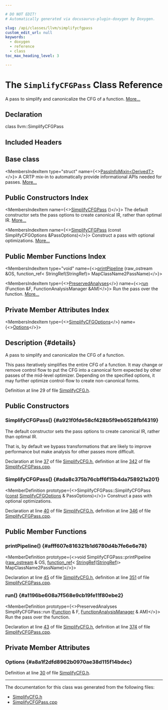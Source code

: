 ```yaml
---

# DO NOT EDIT!
# Automatically generated via docusaurus-plugin-doxygen by Doxygen.

slug: /api/classes/llvm/simplifycfgpass
custom_edit_url: null
keywords:
  - doxygen
  - reference
  - class
toc_max_heading_level: 3

---
```





# The `SimplifyCFGPass` Class Reference

<DoxygenPage pluginConfig={pluginConfig}>

A pass to simplify and canonicalize the CFG of a function. <a href="#details">More...</a>

## Declaration

<CodeBlock>class llvm::SimplifyCFGPass</CodeBlock>

## Included Headers

<IncludesList>
<IncludesListItem
  filePath="llvm/Transforms/Scalar/SimplifyCFG.h"
  permalink="/docs/api/files/include/include/llvm/include/llvm/transforms/include/llvm/transforms/scalar/simplifycfg-h"
  isLocal="true" />
</IncludesList>

## Base class

<MembersIndex>

<MembersIndexItem
  type="struct"
  name={<><a href="/docs/api/structs/llvm/passinfomixin">PassInfoMixin&lt;DerivedT&gt;</a></>}>
A CRTP mix-in to automatically provide informational APIs needed for passes. <a href="/docs/api/structs/llvm/passinfomixin/#details">More...</a>
</MembersIndexItem>

</MembersIndex>

## Public Constructors Index

<MembersIndex>

<MembersIndexItem
  name={<><a href="#a921f0fde58cf428b5f9eb6528fbf4319">SimplifyCFGPass</a> ()</>}>
The default constructor sets the pass options to create canonical IR, rather than optimal IR. <a href="#a921f0fde58cf428b5f9eb6528fbf4319">More...</a>
</MembersIndexItem>

<MembersIndexItem
  name={<><a href="#ada8c375b76cbff6f15b4da758921a201">SimplifyCFGPass</a> (const SimplifyCFGOptions &amp;PassOptions)</>}>
Construct a pass with optional optimizations. <a href="#ada8c375b76cbff6f15b4da758921a201">More...</a>
</MembersIndexItem>

</MembersIndex>

## Public Member Functions Index

<MembersIndex>

<MembersIndexItem
  type="void"
  name={<><a href="#afff607e816321b1d6780d4b7fe6e6e78">printPipeline</a> (raw&#95;ostream &amp;OS, function&#95;ref&lt; StringRef(StringRef)&gt; MapClassName2PassName)</>}>
</MembersIndexItem>

<MembersIndexItem
  type={<><a href="/docs/api/classes/llvm/preservedanalyses">PreservedAnalyses</a></>}
  name={<><a href="#a1196be608a7f568e9cb19fe11f80ebe2">run</a> (Function &amp;F, FunctionAnalysisManager &amp;AM)</>}>
Run the pass over the function. <a href="#a1196be608a7f568e9cb19fe11f80ebe2">More...</a>
</MembersIndexItem>

</MembersIndex>

## Private Member Attributes Index

<MembersIndex>

<MembersIndexItem
  type={<><a href="/docs/api/structs/llvm/simplifycfgoptions">SimplifyCFGOptions</a></>}
  name={<><a href="#a8a1f2dfd8962b0970ae38d115f14bdec">Options</a></>}>
</MembersIndexItem>

</MembersIndex>

## Description {#details}

A pass to simplify and canonicalize the CFG of a function.

This pass iteratively simplifies the entire CFG of a function. It may change or remove control flow to put the CFG into a canonical form expected by other passes of the mid-level optimizer. Depending on the specified options, it may further optimize control-flow to create non-canonical forms.

Definition at line 29 of file <a href="/docs/api/files/include/include/llvm/include/llvm/transforms/include/llvm/transforms/scalar/simplifycfg-h">SimplifyCFG.h</a>.

<SectionDefinition>

## Public Constructors

### SimplifyCFGPass() {#a921f0fde58cf428b5f9eb6528fbf4319}

<MemberDefinition
  prototype="SimplifyCFGPass::SimplifyCFGPass ()">
The default constructor sets the pass options to create canonical IR, rather than optimal IR.

That is, by default we bypass transformations that are likely to improve performance but make analysis for other passes more difficult.

Declaration at line <a href="/docs/api/files/include/include/llvm/include/llvm/transforms/include/llvm/transforms/scalar/simplifycfg-h/#l00037">37</a> of file <a href="/docs/api/files/include/include/llvm/include/llvm/transforms/include/llvm/transforms/scalar/simplifycfg-h">SimplifyCFG.h</a>, definition at line <a href="/docs/api/files/lib/lib/transforms/lib/transforms/scalar/simplifycfgpass-cpp/#l00342">342</a> of file <a href="/docs/api/files/lib/lib/transforms/lib/transforms/scalar/simplifycfgpass-cpp">SimplifyCFGPass.cpp</a>.
</MemberDefinition>

### SimplifyCFGPass() {#ada8c375b76cbff6f15b4da758921a201}

<MemberDefinition
  prototype={<>SimplifyCFGPass::SimplifyCFGPass (<a href="/docs/api/files/lib/lib/target/lib/target/aarch64/aarch64promoteconstant-cpp/#a90f8350fecae261c25be85d38b451bff">const</a> <a href="/docs/api/structs/llvm/simplifycfgoptions">SimplifyCFGOptions</a> &amp; PassOptions)</>}>
Construct a pass with optional optimizations.

Declaration at line <a href="/docs/api/files/include/include/llvm/include/llvm/transforms/include/llvm/transforms/scalar/simplifycfg-h/#l00040">40</a> of file <a href="/docs/api/files/include/include/llvm/include/llvm/transforms/include/llvm/transforms/scalar/simplifycfg-h">SimplifyCFG.h</a>, definition at line <a href="/docs/api/files/lib/lib/transforms/lib/transforms/scalar/simplifycfgpass-cpp/#l00346">346</a> of file <a href="/docs/api/files/lib/lib/transforms/lib/transforms/scalar/simplifycfgpass-cpp">SimplifyCFGPass.cpp</a>.
</MemberDefinition>

</SectionDefinition>

<SectionDefinition>

## Public Member Functions

### printPipeline() {#afff607e816321b1d6780d4b7fe6e6e78}

<MemberDefinition
  prototype={<>void SimplifyCFGPass::printPipeline (<a href="/docs/api/classes/llvm/raw-ostream">raw&#95;ostream</a> &amp; OS, <a href="/docs/api/classes/llvm/function-ref">function&#95;ref</a>&lt; <a href="/docs/api/classes/llvm/stringref">StringRef</a>(<a href="/docs/api/classes/llvm/stringref">StringRef</a>)&gt; MapClassName2PassName)</>}>

Declaration at line <a href="/docs/api/files/include/include/llvm/include/llvm/transforms/include/llvm/transforms/scalar/simplifycfg-h/#l00045">45</a> of file <a href="/docs/api/files/include/include/llvm/include/llvm/transforms/include/llvm/transforms/scalar/simplifycfg-h">SimplifyCFG.h</a>, definition at line <a href="/docs/api/files/lib/lib/transforms/lib/transforms/scalar/simplifycfgpass-cpp/#l00351">351</a> of file <a href="/docs/api/files/lib/lib/transforms/lib/transforms/scalar/simplifycfgpass-cpp">SimplifyCFGPass.cpp</a>.
</MemberDefinition>

### run() {#a1196be608a7f568e9cb19fe11f80ebe2}

<MemberDefinition
  prototype={<>PreservedAnalyses SimplifyCFGPass::run (<a href="/docs/api/classes/llvm/function">Function</a> &amp; F, <a href="/docs/api/namespaces/llvm/#adce09a5a0de0e3177eb00e932734af2f">FunctionAnalysisManager</a> &amp; AM)</>}>
Run the pass over the function.

Declaration at line <a href="/docs/api/files/include/include/llvm/include/llvm/transforms/include/llvm/transforms/scalar/simplifycfg-h/#l00043">43</a> of file <a href="/docs/api/files/include/include/llvm/include/llvm/transforms/include/llvm/transforms/scalar/simplifycfg-h">SimplifyCFG.h</a>, definition at line <a href="/docs/api/files/lib/lib/transforms/lib/transforms/scalar/simplifycfgpass-cpp/#l00374">374</a> of file <a href="/docs/api/files/lib/lib/transforms/lib/transforms/scalar/simplifycfgpass-cpp">SimplifyCFGPass.cpp</a>.
</MemberDefinition>

</SectionDefinition>

<SectionDefinition>

## Private Member Attributes

### Options {#a8a1f2dfd8962b0970ae38d115f14bdec}

<MemberDefinition
  prototype="SimplifyCFGOptions llvm::SimplifyCFGPass::Options">

Definition at line <a href="/docs/api/files/include/include/llvm/include/llvm/transforms/include/llvm/transforms/scalar/simplifycfg-h/#l00030">30</a> of file <a href="/docs/api/files/include/include/llvm/include/llvm/transforms/include/llvm/transforms/scalar/simplifycfg-h">SimplifyCFG.h</a>.
</MemberDefinition>

</SectionDefinition>

<hr/>

The documentation for this class was generated from the following files:

<ul>
<li><a href="/docs/api/files/include/include/llvm/include/llvm/transforms/include/llvm/transforms/scalar/simplifycfg-h">SimplifyCFG.h</a></li>
<li><a href="/docs/api/files/lib/lib/transforms/lib/transforms/scalar/simplifycfgpass-cpp">SimplifyCFGPass.cpp</a></li>
</ul>

</DoxygenPage>
